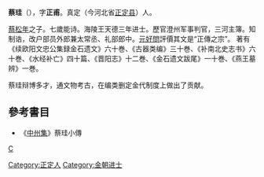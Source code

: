 '''蔡珪'''（{{bd|?||?|}}），字'''正甫'''。真定（今河北省[[正定县|正定县]]）人。

[[蔡松年|蔡松年]]之子。七歲能诗。海陵王天德三年进士。歷官澄州军事判官，三河主簿。知制诰，改户部员外郎兼太常丞、礼部郎中。[[元好問|元好問]]評價其文是“正傳之宗”。 著有《续欧阳文忠公集録金石遗文》六十巻、《古器类编》三十巻、《补南北史志书》六十巻、《水经补亡》四十篇、《晋阳志》十二巻、《金石遗文跋尾》一十巻、《燕王墓辨》一巻。

蔡珪辩博多才，通文物考古，在编类删定金代制度上做出了贡献。

==參考書目==
*《[[中州集|中州集]]》蔡珪小傳

[[category:金朝政治人物|C]]
[[Category:正定人|Category:正定人]]
[[Category:金朝进士|Category:金朝进士]]